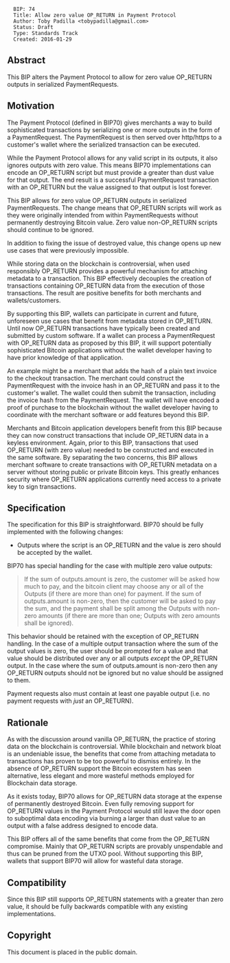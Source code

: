 <pre>
  BIP: 74
  Title: Allow zero value OP_RETURN in Payment Protocol
  Author: Toby Padilla <tobypadilla@gmail.com>
  Status: Draft
  Type: Standards Track
  Created: 2016-01-29
</pre>

==Abstract==

This BIP alters the Payment Protocol to allow for zero value OP_RETURN outputs in serialized PaymentRequests.

==Motivation==

The Payment Protocol (defined in BIP70) gives merchants a way to build sophisticated transactions by serializing one or more outputs in the form of a PaymentRequest. The PaymentRequest is then served over http/https to a customer's wallet where the serialized transaction can be executed.

While the Payment Protocol allows for any valid script in its outputs, it also ignores outputs with zero value. This means BIP70 implementations can encode an OP_RETURN script but must provide a greater than dust value for that output. The end result is a successful PaymentRequest transaction with an OP_RETURN but the value assigned to that output is lost forever.

This BIP allows for zero value OP_RETURN outputs in serialized PaymentRequests. The change means that OP_RETURN scripts will work as they were originally intended from within PaymentRequests without permanently destroying Bitcoin value. Zero value non-OP_RETURN scripts should continue to be ignored.

In addition to fixing the issue of destroyed value, this change opens up new use cases that were previously impossible.

While storing data on the blockchain is controversial, when used responsibly OP_RETURN provides a powerful mechanism for attaching metadata to a transaction. This BIP effectively decouples the creation of transactions containing OP_RETURN data from the execution of those transactions. The result are positive benefits for both merchants and wallets/customers.

By supporting this BIP, wallets can participate in current and future, unforeseen use cases that benefit from metadata stored in OP_RETURN. Until now OP_RETURN transactions have typically been created and submitted by custom software. If a wallet can process a PaymentRequest with OP_RETURN data as proposed by this BIP, it will support potentially sophisticated Bitcoin applications without the wallet developer having to have prior knowledge of that application.

An example might be a merchant that adds the hash of a plain text invoice to the checkout transaction. The merchant could construct the PaymentRequest with the invoice hash in an OP_RETURN and pass it to the customer's wallet. The wallet could then submit the transaction, including the invoice hash from the PaymentRequest. The wallet will have encoded a proof of purchase to the blockchain without the wallet developer having to coordinate with the merchant software or add features beyond this BIP.

Merchants and Bitcoin application developers benefit from this BIP because they can now construct transactions that include OP_RETURN data in a keyless environment. Again, prior to this BIP, transactions that used OP_RETURN (with zero value) needed to be constructed and executed in the same software. By separating the two concerns, this BIP allows merchant software to create transactions with OP_RETURN metadata on a server without storing public or private Bitcoin keys. This greatly enhances security where OP_RETURN applications currently need access to a private key to sign transactions.

==Specification==

The specification for this BIP is straightforward. BIP70 should be fully implemented with the following changes:

* Outputs where the script is an OP_RETURN and the value is zero should be accepted by the wallet.

BIP70 has special handling for the case with multiple zero value outputs:

<blockquote>
If the sum of outputs.amount is zero, the customer will be asked how much to pay, and the bitcoin client may choose any or all of the Outputs (if there are more than one) for payment. If the sum of outputs.amount is non-zero, then the customer will be asked to pay the sum, and the payment shall be split among the Outputs with non-zero amounts (if there are more than one; Outputs with zero amounts shall be ignored).
</blockquote>

This behavior should be retained with the exception of OP_RETURN handling. In the case of a multiple output transaction where the sum of the output values is zero, the user should be prompted for a value and that value should be distributed over any or all outputs ''except'' the OP_RETURN output. In the case where the sum of outputs.amount is non-zero then any OP_RETURN outputs should not be ignored but no value should be assigned to them.

Payment requests also must contain at least one payable output (i.e. no payment requests with ''just'' an OP_RETURN).

==Rationale==

As with the discussion around vanilla OP_RETURN, the practice of storing data on the blockchain is controversial. While blockchain and network bloat is an undeniable issue, the benefits that come from attaching metadata to transactions has proven to be too powerful to dismiss entirely. In the absence of OP_RETURN support the Bitcoin ecosystem has seen alternative, less elegant and more wasteful methods employed for Blockchain data storage.

As it exists today, BIP70 allows for OP_RETURN data storage at the expense of permanently destroyed Bitcoin. Even fully removing support for OP_RETURN values in the Payment Protocol would still leave the door open to suboptimal data encoding via burning a larger than dust value to an output with a false address designed to encode data.

This BIP offers all of the same benefits that come from the OP_RETURN compromise. Mainly that OP_RETURN scripts are provably unspendable and thus can be pruned from the UTXO pool. Without supporting this BIP, wallets that support BIP70 will allow for wasteful data storage.

==Compatibility==

Since this BIP still supports OP_RETURN statements with a greater than zero value, it should be fully backwards compatible with any existing implementations.

==Copyright==

This document is placed in the public domain.

